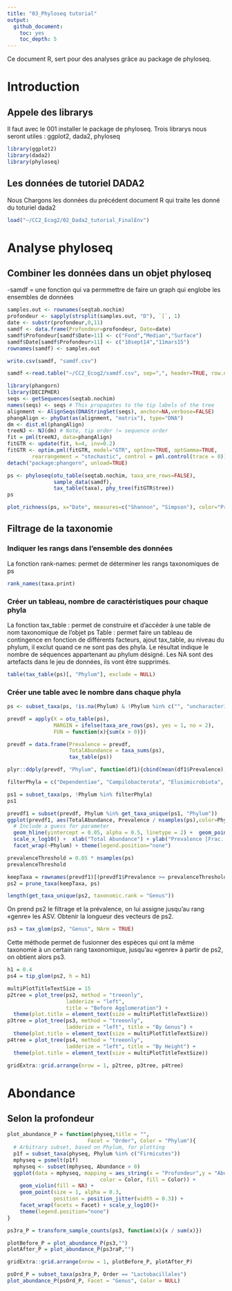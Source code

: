 ```yaml
---
title: "03_Phyloseq tutorial"
output:
  github_document:
    toc: yes
    toc_depth: 5
---
```

Ce document R, sert pour des analyses grâce au package de phyloseq. 

# Introduction 
## Appele des librarys 
Il faut avec le 001 installer le package de phyloseq. Trois librarys nous seront utiles : ggplot2, dada2, phyloseq

```r
library(ggplot2)
library(dada2)
library(phyloseq)
```

## Les données de tutoriel DADA2 

Nous Chargons les données du précédent document R qui traite les donné du toturiel dada2
```r
load("~/CC2_Ecog2/02_Dada2_tutorial_FinalEnv")
```

# Analyse phyloseq

## Combiner les données dans un objet phyloseq

-samdf = une fonction qui va permmettre de faire un graph qui englobe les ensembles de données
```r
samples.out <- rownames(seqtab.nochim)
profondeur <- sapply(strsplit(samples.out, "D"), `[`, 1)
date <- substr(profondeur,0,11)
samdf <- data.frame(Profondeur=profondeur, Date=date)
samdf$Profondeur[samdf$Date>11] <- c("Fond","Median","Surface")
samdf$Date[samdf$Profondeur>11] <- c("10sept14","11mars15")
rownames(samdf) <- samples.out
```


```r
write.csv(samdf, "samdf.csv")
```

```r
samdf <-read.table("~/CC2_Ecog2/samdf.csv", sep=",", header=TRUE, row.names = 1)
```


```r
library(phangorn)
library(DECIPHER)
seqs <- getSequences(seqtab.nochim)
names(seqs) <- seqs # This propagates to the tip labels of the tree
alignment <- AlignSeqs(DNAStringSet(seqs), anchor=NA,verbose=FALSE)
phangAlign <- phyDat(as(alignment, "matrix"), type="DNA")
dm <- dist.ml(phangAlign)
treeNJ <- NJ(dm) # Note, tip order != sequence order
fit = pml(treeNJ, data=phangAlign)
fitGTR <- update(fit, k=4, inv=0.2)
fitGTR <- optim.pml(fitGTR, model="GTR", optInv=TRUE, optGamma=TRUE,
        rearrangement = "stochastic", control = pml.control(trace = 0))
detach("package:phangorn", unload=TRUE)
```

```r
ps <- phyloseq(otu_table(seqtab.nochim, taxa_are_rows=FALSE), 
               sample_data(samdf), 
               tax_table(taxa), phy_tree(fitGTR$tree))
ps
```


```r
plot_richness(ps, x="Date", measures=c("Shannon", "Simpson"), color="Profondeur")
```

## Filtrage de la taxonomie
### Indiquer les rangs dans l'ensemble des données

La fonction rank-names: permet de déterminer les rangs taxonomiques de ps 
```r
rank_names(taxa.print)
```

### Créer un tableau, nombre de caractéristiques pour chaque phyla

La fonction tax_table : permet de construire et d’accéder à une table de nom taxonomique de l’objet ps
Table : permet faire un tableau de contingence en fonction de différents facteurs, ajout tax_table, au niveau du phylum, il exclut quand ce ne sont pas des phyla. Le résultat indique le nombre de séquences appartenant au phylum désigné. Les NA sont des artefacts dans le jeu de données, ils vont être supprimés.

```r
table(tax_table(ps)[, "Phylum"], exclude = NULL)
```

### Créer une table avec le nombre dans chaque phyla
```r
ps <- subset_taxa(ps, !is.na(Phylum) & !Phylum %in% c("", "uncharacterized"))
```

```r
prevdf = apply(X = otu_table(ps),
               MARGIN = ifelse(taxa_are_rows(ps), yes = 1, no = 2),
               FUN = function(x){sum(x > 0)})
```

```r
prevdf = data.frame(Prevalence = prevdf,
                    TotalAbundance = taxa_sums(ps),
                    tax_table(ps))
```

```r
plyr::ddply(prevdf, "Phylum", function(df1){cbind(mean(df1$Prevalence),sum(df1$Prevalence))})
```

```r
filterPhyla = c("Dependentiae", "Campilobacterota", "Elusimicrobiota", "Fibrobacterota", "Hydrogenedentes", "NB1-j")
```

```r
ps1 = subset_taxa(ps, !Phylum %in% filterPhyla)
ps1
```

```r
prevdf1 = subset(prevdf, Phylum %in% get_taxa_unique(ps1, "Phylum"))
ggplot(prevdf1, aes(TotalAbundance, Prevalence / nsamples(ps),color=Phylum)) +
  # Include a guess for parameter
  geom_hline(yintercept = 0.05, alpha = 0.5, linetype = 2) +  geom_point(size = 2, alpha = 0.7) +
  scale_x_log10() +  xlab("Total Abundance") + ylab("Prevalence [Frac. Samples]") +
  facet_wrap(~Phylum) + theme(legend.position="none")
```

```r
prevalenceThreshold = 0.05 * nsamples(ps)
prevalenceThreshold
```

```r
keepTaxa = rownames(prevdf1)[(prevdf1$Prevalence >= prevalenceThreshold)]
ps2 = prune_taxa(keepTaxa, ps)
```


```r
length(get_taxa_unique(ps2, taxonomic.rank = "Genus"))
```
On prend ps2 le filtrage et la prévalence, on lui assigne jusqu’au rang «genre» les ASV. Obtenir la longueur des vecteurs de ps2.

```r
ps3 = tax_glom(ps2, "Genus", NArm = TRUE)
```
Cette méthode permet de fusionner des espèces qui ont la même taxonomie à un certain rang taxonomique, jusqu’au «genre» à partir de ps2, on obtient alors ps3. 

```r
h1 = 0.4
ps4 = tip_glom(ps2, h = h1)
```

```r
multiPlotTitleTextSize = 15
p2tree = plot_tree(ps2, method = "treeonly",
                   ladderize = "left",
                   title = "Before Agglomeration") +
  theme(plot.title = element_text(size = multiPlotTitleTextSize))
p3tree = plot_tree(ps3, method = "treeonly",
                   ladderize = "left", title = "By Genus") +
  theme(plot.title = element_text(size = multiPlotTitleTextSize))
p4tree = plot_tree(ps4, method = "treeonly",
                   ladderize = "left", title = "By Height") +
  theme(plot.title = element_text(size = multiPlotTitleTextSize))
```


```r
gridExtra::grid.arrange(nrow = 1, p2tree, p3tree, p4tree)
```

# Abondance 

## Selon la profondeur 
```r
plot_abundance_P = function(physeq,title = "",
                          Facet = "Order", Color = "Phylum"){
  # Arbitrary subset, based on Phylum, for plotting
  p1f = subset_taxa(physeq, Phylum %in% c("Firmicutes"))
  mphyseq = psmelt(p1f)
  mphyseq <- subset(mphyseq, Abundance > 0)
  ggplot(data = mphyseq, mapping = aes_string(x = "Profondeur",y = "Abundance",
                              color = Color, fill = Color)) +
    geom_violin(fill = NA) +
    geom_point(size = 1, alpha = 0.3,
               position = position_jitter(width = 0.3)) +
    facet_wrap(facets = Facet) + scale_y_log10()+
    theme(legend.position="none")
}
```

```r
ps3ra_P = transform_sample_counts(ps3, function(x){x / sum(x)})
```

```r
plotBefore_P = plot_abundance_P(ps3,"")
plotAfter_P = plot_abundance_P(ps3raP,"")
```

```r
gridExtra::grid.arrange(nrow = 1, plotBefore_P, plotAfter_P)
```

```r
psOrd_P = subset_taxa(ps3ra_P, Order == "Lactobacillales")
plot_abundance_P(psOrd_P, Facet = "Genus", Color = NULL)
```
